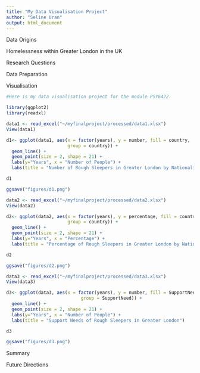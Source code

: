 ```yaml
---
title: "My Data Visualisation Project"
author: "Seline Uran"
output: html_document
---
```


Data Origins

Homelessness within Greater London in the UK

Research Questions

Data Preparation

Visualisation

```r

#Here is my data visualisation project for the module PSY6422. 

library(ggplot2)
library(readxl)

data1 <- read_excel("~/myfinalproject/processed/data1.xlsx")
View(data1)

d1<- ggplot(data1, aes(x = factor(years), y = number, fill = country, 
                       group = country)) +
  geom_line() +
  geom_point(size = 2, shape = 21) +
  labs(y="Years", x = "Number of People") +
  labs(title = "Number of Rough Sleepers in Greater London by Nationality")

d1

ggsave("figures/d1.png")

``` 


```r
data2 <- read_excel("~/myfinalproject/processed/data2.xlsx")
View(data2)

d2<- ggplot(data2, aes(x = factor(years), y = percentage, fill = country, 
                       group = country)) +
  geom_line() +
  geom_point(size = 2, shape = 21) +
  labs(y="Years", x = "Percentage") +
  labs(title = "Percentage of Rough Sleepers in Greater London by Nationality")

d2

ggsave("figures/d2.png")

```

```r

data3 <- read_excel("~/myfinalproject/processed/data3.xlsx")
View(data3)

d3<- ggplot(data3, aes(x = factor(years), y = number, fill = SupportNeed, 
                            group = SupportNeed)) +
  geom_line() +
  geom_point(size = 2, shape = 21) +
  labs(y="Years", x = "Number of People") +
  labs(title = "Support Needs of Rough Sleepers in Greater London")

d3

ggsave("figures/d3.png")

```

Summary

Future Directions

